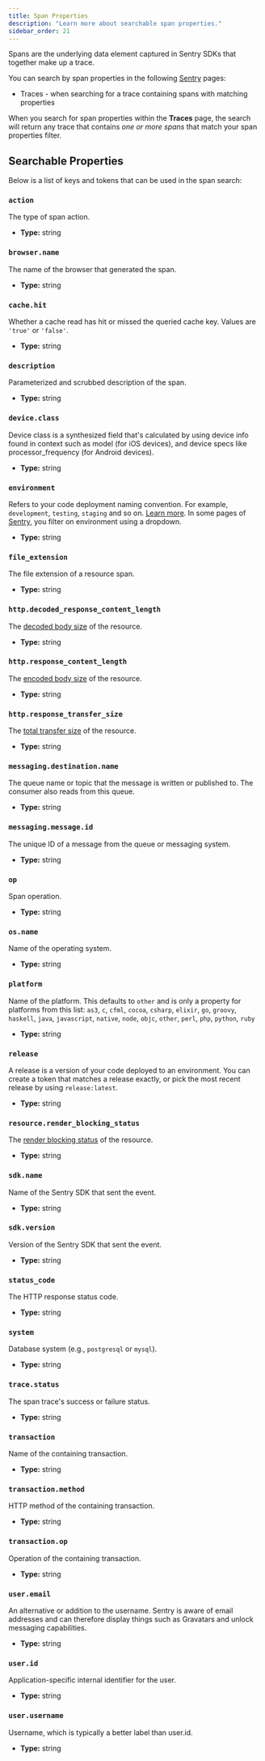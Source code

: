 ```yaml
---
title: Span Properties
description: "Learn more about searchable span properties."
sidebar_order: 21
---
```


Spans are the underlying data element captured in Sentry SDKs that together make up a trace.

You can search by span properties in the following [Sentry](https://sentry.io) pages:

- Traces - when searching for a trace containing spans with matching properties

When you search for span properties within the **Traces** page, the search will return any trace that contains _one or more spans_ that match your span properties filter.

## Searchable Properties

Below is a list of keys and tokens that can be used in the span search:

<DefinitionList>

### `action`

The type of span action.

- **Type:** string

### `browser.name`

The name of the browser that generated the span.

- **Type:** string

### `cache.hit`

Whether a cache read has hit or missed the queried cache key. Values are `'true'` or `'false'`.

- **Type:** string

### `description`

Parameterized and scrubbed description of the span.

- **Type:** string

### `device.class`

Device class is a synthesized field that's calculated by using device info found in context such as model (for iOS devices), and device specs like processor_frequency (for Android devices).

- **Type:** string

### `environment`

Refers to your code deployment naming convention. For example, `development`, `testing`, `staging` and so on. [Learn more](/product/sentry-basics/environments/). In some pages of [Sentry](https://sentry.io/), you filter on environment using a dropdown.

- **Type:** string

### `file_extension`

The file extension of a resource span.

- **Type:** string

### `http.decoded_response_content_length`

The [decoded body size](https://developer.mozilla.org/en-US/docs/Web/API/PerformanceResourceTiming/decodedBodySize) of the resource.

- **Type:** string

### `http.response_content_length`

The [encoded body size](https://developer.mozilla.org/en-US/docs/Web/API/PerformanceResourceTiming/encodedBodySize) of the resource.

- **Type:** string

### `http.response_transfer_size`

The [total transfer size](https://developer.mozilla.org/en-US/docs/Web/API/PerformanceResourceTiming/transferSize) of the resource.

- **Type:** string

### `messaging.destination.name`

The queue name or topic that the message is written or published to. The consumer also reads from this queue.

- **Type:** string

### `messaging.message.id`

The unique ID of a message from the queue or messaging system.

- **Type:** string

### `op`

Span operation.

- **Type:** string

### `os.name`

Name of the operating system.

- **Type:** string

### `platform`

Name of the platform. This defaults to `other` and is only a property for platforms from this list:
`as3`, `c`, `cfml`, `cocoa`, `csharp`, `elixir`, `go`, `groovy`, `haskell`, `java`, `javascript`, `native`, `node`, `objc`, `other`, `perl`, `php`, `python`, `ruby`

- **Type:** string

### `release`

A release is a version of your code deployed to an environment. You can create a token that matches a release exactly, or pick the most recent release by using `release:latest`.

- **Type:** string

### `resource.render_blocking_status`

The [render blocking status](https://developer.mozilla.org/en-US/docs/Web/API/PerformanceResourceTiming/renderBlockingStatus) of the resource.

- **Type:** string

### `sdk.name`

Name of the Sentry SDK that sent the event.

- **Type:** string

### `sdk.version`

Version of the Sentry SDK that sent the event.

- **Type:** string

### `status_code`

The HTTP response status code.

- **Type:** string

### `system`

Database system (e.g., `postgresql` or `mysql`).

- **Type:** string

### `trace.status`

The span trace's success or failure status.

- **Type:** string

### `transaction`

Name of the containing transaction.

- **Type:** string


### `transaction.method`

HTTP method of the containing transaction.

- **Type:** string

### `transaction.op`

Operation of the containing transaction.

- **Type:** string

### `user.email`

An alternative or addition to the username. Sentry is aware of email addresses and can therefore display things such as Gravatars and unlock messaging capabilities.

- **Type:** string

### `user.id`

Application-specific internal identifier for the user.

- **Type:** string

### `user.username`

Username, which is typically a better label than user.id.

- **Type:** string

</DefinitionList>
